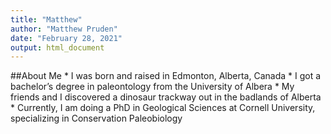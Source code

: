 ```yaml
---
title: "Matthew"
author: "Matthew Pruden"
date: "February 28, 2021"
output: html_document
---
```


##About Me
* I was born and raised in Edmonton, Alberta, Canada
* I got a bachelor's degree in paleontology from the University of Albera
* My friends and I discovered a dinosaur trackway out in the badlands of Alberta
* Currently, I am doing a PhD in Geological Sciences at Cornell University, specializing in Conservation Paleobiology


